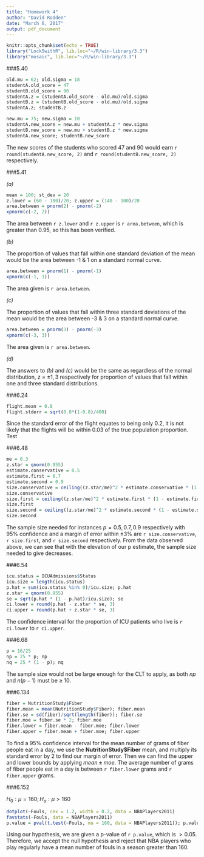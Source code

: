 ```yaml
---
title: "Homework 4"
author: "David Rodden"
date: "March 6, 2017"
output: pdf_document
---
```


```r
knitr::opts_chunk$set(echo = TRUE)
library("Lock5withR", lib.loc="~/R/win-library/3.3")
library("mosaic", lib.loc="~/R/win-library/3.3")
```

###5.40
```r
old.mu = 62; old.sigma = 18
studentA.old_score = 47
studentB.old_score = 90
studentA.z = (studentA.old_score - old.mu)/old.sigma
studentB.z = (studentB.old_score - old.mu)/old.sigma
studentA.z; studentB.z

new.mu = 75; new.sigma = 10
studentA.new_score = new.mu + studentA.z * new.sigma
studentB.new_score = new.mu + studentB.z * new.sigma
studentA.new_score; studentB.new_score
```

The new scores of the students who scored 47 and 90 would earn `r round(studentA.new_score, 2)` and `r round(studentB.new_score, 2)` respectively.

###5.41

*(a)*
```r
mean = 100; st_dev = 20
z.lower = (60 - 100)/20; z.upper = (140 - 100)/20
area.between = pnorm(2) - pnorm(-2)
xpnorm(c(-2, 2))
```
The area between `r z.lower ` and `r z.upper` is `r area.between`, which is greater than 0.95, so this has been verified.

*(b)*

The proportion of values that fall within one standard deviation of the mean would be the area between -1 & 1 on a standard normal curve.
```r
area.between = pnorm(1) - pnorm(-1)
xpnorm(c(-1, 1))
```
The area given is `r area.between`.

*(c)*

The proportion of values that fall within three standard deviations of the mean would be the area between -3 & 3 on a standard normal curve.
```r
area.between = pnorm(3) - pnorm(-3)
xpnorm(c(-3, 3))
```
The area given is `r area.between`.

*(d)*

The answers to *(b)* and *(c)* would be the same as regardless of the normal distribution, z = $\pm 1, 3$ respectively for proportion of values that fall within one and three standard distributions.

###6.24

```r
flight.mean = 0.8
flight.stderr = sqrt(0.8*(1-0.8)/400)
```
Since the standard error of the flight equates to being only 0.2, it is not likely that the flights will be within 0.03 of the true population proportion.
Test

###6.48

```r
me = 0.3
z.star = qnorm(0.955)
estimate.conservative = 0.5
estimate.first = 0.7
estimate.second = 0.9
size.conservative = ceiling((z.star/me)^2 * estimate.conservative * (1 - estimate.conservative))
size.conservative
size.first = ceiling((z.star/me)^2 * estimate.first * (1 - estimate.first))
size.first
size.second = ceiling((z.star/me)^2 * estimate.second * (1 - estimate.second))
size.second
```
The sample size needed for instances $p = 0.5, 0.7, 0.9$ respectively with $95$% confidence and a margin of error within $\pm3$% are `r size.conservative`, `r size.first`, and `r size.second` respectively.
From the data observed above, we can see that with the elevation of our p estimate, the sample size needed to give decreases.

###6.54

```r
icu.status = ICUAdmissions$Status
icu.size = length(icu.status)
p.hat = sum(icu.status %in% 0)/icu.size; p.hat
z.star = qnorm(0.955)
se = sqrt(p.hat * (1 - p.hat)/icu.size); se
ci.lower = round(p.hat - z.star * se, 3)
ci.upper = round(p.hat + z.star * se, 3)
```
The confidence interval for the proportion of ICU patients who live is `r ci.lower` to `r ci.upper`.

###6.68

```r
p = 16/25
np = 25 * p; np
nq = 25 * (1 - p); nq
```
The sample size would not be large enough for the CLT to apply, as both $np$ and $n(p-1)$ must be $\geq$ 10.

###6.134

```r
fiber = NutritionStudy$Fiber
fiber.mean = mean(NutritionStudy$Fiber); fiber.mean
fiber.se = sd(fiber)/sqrt(length(fiber)); fiber.se
fiber.moe = fiber.se * 2; fiber.moe
fiber.lower = fiber.mean - fiber.moe; fiber.lower
fiber.upper = fiber.mean + fiber.moe; fiber.upper
```
To find a 95% confidence interval for the mean number of grams of fiber people eat in a day, we use the **NutritionStudy$Fiber** mean, and multiply its standard error by 2 to find our margin of error. Then we can find the upper and lower bounds by applying $mean \pm moe$. The average number of grams of fiber people eat in a day is between `r fiber.lower` grams and `r fiber.upper` grams.

###6.152

$H_0: \mu = 160; H_a: \mu > 160$
```r
dotplot(~Fouls, cex = 1.2, width = 0.2, data = NBAPlayers2011)
favstats(~Fouls, data = NBAPlayers2011)
p.value = pval(t.test(~Fouls, mu = 160, data = NBAPlayers2011)); p.value
```
Using our hypothesis, we are given a p-value of `r p.value`, which is $> 0.05$. Therefore, we accept the null hypothesis and reject that NBA players who play regularly have a mean number of fouls in a season greater than 160.
